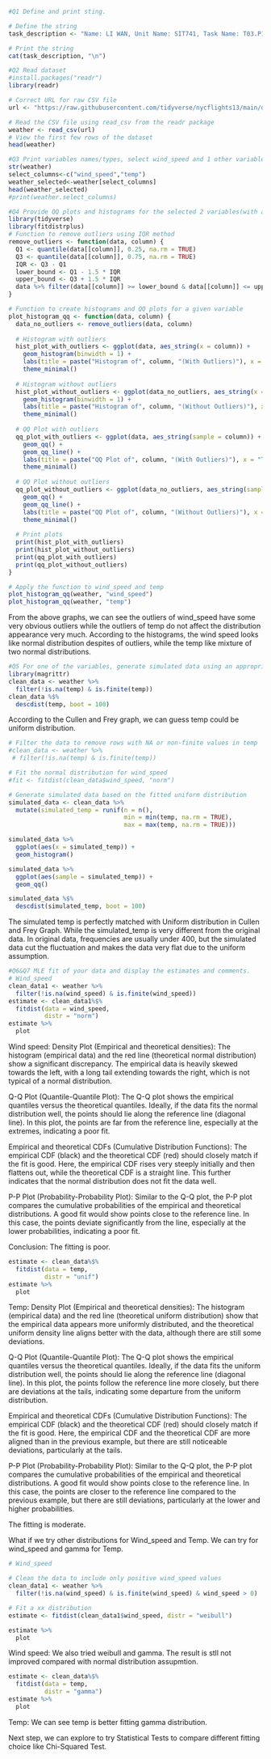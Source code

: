 ```{r}
#Q1 Define and print sting.

# Define the string
task_description <- "Name: LI WAN, Unit Name: SIT741, Task Name: T03.P1"

# Print the string
cat(task_description, "\n")


```
```{r}
#Q2 Read dataset
#install.packages("readr")
library(readr)

# Correct URL for raw CSV file
url <- "https://raw.githubusercontent.com/tidyverse/nycflights13/main/data-raw/weather.csv"

# Read the CSV file using read_csv from the readr package
weather <- read_csv(url)
# View the first few rows of the dataset
head(weather)


```
```{r}
#Q3 Print variables names/types, select wind_speed and 1 other variable for the next tasks.
str(weather)
select_columns<-c("wind_speed","temp")
weather_selected<-weather[select_columns]
head(weather_selected)
#print(weather.select_columns)
```

```{r}
#Q4 Provide QQ plots and histograms for the selected 2 variables(with and without ourliers).
library(tidyverse)
library(fitdistrplus)
# Function to remove outliers using IQR method
remove_outliers <- function(data, column) {
  Q1 <- quantile(data[[column]], 0.25, na.rm = TRUE)
  Q3 <- quantile(data[[column]], 0.75, na.rm = TRUE)
  IQR <- Q3 - Q1
  lower_bound <- Q1 - 1.5 * IQR
  upper_bound <- Q3 + 1.5 * IQR
  data %>% filter(data[[column]] >= lower_bound & data[[column]] <= upper_bound)
}

# Function to create histograms and QQ plots for a given variable
plot_histogram_qq <- function(data, column) {
  data_no_outliers <- remove_outliers(data, column)
  
  # Histogram with outliers
  hist_plot_with_outliers <- ggplot(data, aes_string(x = column)) +
    geom_histogram(binwidth = 1) +
    labs(title = paste("Histogram of", column, "(With Outliers)"), x = column, y = "Frequency") +
    theme_minimal()
  
  # Histogram without outliers
  hist_plot_without_outliers <- ggplot(data_no_outliers, aes_string(x = column)) +
    geom_histogram(binwidth = 1) +
    labs(title = paste("Histogram of", column, "(Without Outliers)"), x = column, y = "Frequency") +
    theme_minimal()
  
  # QQ Plot with outliers
  qq_plot_with_outliers <- ggplot(data, aes_string(sample = column)) +
    geom_qq() +
    geom_qq_line() +
    labs(title = paste("QQ Plot of", column, "(With Outliers)"), x = "Theoretical Quantiles", y = "Sample Quantiles") +
    theme_minimal()
  
  # QQ Plot without outliers
  qq_plot_without_outliers <- ggplot(data_no_outliers, aes_string(sample = column)) +
    geom_qq() +
    geom_qq_line() +
    labs(title = paste("QQ Plot of", column, "(Without Outliers)"), x = "Theoretical Quantiles", y = "Sample Quantiles") +
    theme_minimal()
  
  # Print plots
  print(hist_plot_with_outliers)
  print(hist_plot_without_outliers)
  print(qq_plot_with_outliers)
  print(qq_plot_without_outliers)
}

# Apply the function to wind_speed and temp
plot_histogram_qq(weather, "wind_speed")
plot_histogram_qq(weather, "temp")


```


From the above graphs, we can see the outliers of wind_speed have some very obvious outliers while the outliers of temp do not affect the distribution appearance very much. According to the histograms, the wind speed looks like normal distribution despites of outliers, while the temp like mixture of two normal distributions. 


```{r}
#Q5 For one of the variables, generate simulated data using an appropriate distribution and compare the Cullen and Frey graph with that for the original distribution.
library(magrittr)
clean_data <- weather %>%
  filter(!is.na(temp) & is.finite(temp))
clean_data %$% 
  descdist(temp, boot = 100)
```
According to the Cullen and Frey graph, we can guess temp could be uniform distribution.
```{r}
# Filter the data to remove rows with NA or non-finite values in temp 
#clean_data <- weather %>%
 # filter(!is.na(temp) & is.finite(temp))

# Fit the normal distribution for wind_speed
#fit <- fitdist(clean_data$wind_speed, "norm")

# Generate simulated data based on the fitted uniform distribution
simulated_data <- clean_data %>% 
  mutate(simulated_temp = runif(n = n(),
                                min = min(temp, na.rm = TRUE),
                                max = max(temp, na.rm = TRUE)))

simulated_data %>% 
  ggplot(aes(x = simulated_temp)) +
  geom_histogram()

simulated_data %>% 
  ggplot(aes(sample = simulated_temp)) +
  geom_qq()

simulated_data %$%  
  descdist(simulated_temp, boot = 100)

```
The simulated temp is perfectly matched with Uniform distribution in Cullen and Frey Graph. While the simulated_temp is very different from the original data. In original data, frequencies are usually under 400, but the simulated data cut the fluctuation and makes the data very flat due to the uniform assumption.

```{r}
#Q6&Q7 MLE fit of your data and display the estimates and comments.
# Wind_speed
clean_data1 <- weather %>%
  filter(!is.na(wind_speed) & is.finite(wind_speed))
estimate <- clean_data1%$%
  fitdist(data = wind_speed, 
          distr = "norm")
estimate %>% 
  plot

```


Wind speed:
Density Plot (Empirical and theoretical densities):
The histogram (empirical data) and the red line (theoretical normal distribution) show a significant discrepancy. The empirical data is heavily skewed towards the left, with a long tail extending towards the right, which is not typical of a normal distribution.

Q-Q Plot (Quantile-Quantile Plot):
The Q-Q plot shows the empirical quantiles versus the theoretical quantiles. Ideally, if the data fits the normal distribution well, the points should lie along the reference line (diagonal line). In this plot, the points are far from the reference line, especially at the extremes, indicating a poor fit.

Empirical and theoretical CDFs (Cumulative Distribution Functions):
The empirical CDF (black) and the theoretical CDF (red) should closely match if the fit is good. Here, the empirical CDF rises very steeply initially and then flattens out, while the theoretical CDF is a straight line. This further indicates that the normal distribution does not fit the data well.

P-P Plot (Probability-Probability Plot):
Similar to the Q-Q plot, the P-P plot compares the cumulative probabilities of the empirical and theoretical distributions. A good fit would show points close to the reference line. In this case, the points deviate significantly from the line, especially at the lower probabilities, indicating a poor fit.

Conclusion: The fitting is poor.
```{r}
estimate <- clean_data%$%
  fitdist(data = temp, 
          distr = "unif")
estimate %>% 
  plot
```



Temp:
Density Plot (Empirical and theoretical densities):
The histogram (empirical data) and the red line (theoretical uniform distribution) show that the empirical data appears more uniformly distributed, and the theoretical uniform density line aligns better with the data, although there are still some deviations.

Q-Q Plot (Quantile-Quantile Plot):
The Q-Q plot shows the empirical quantiles versus the theoretical quantiles. Ideally, if the data fits the uniform distribution well, the points should lie along the reference line (diagonal line). In this plot, the points follow the reference line more closely, but there are deviations at the tails, indicating some departure from the uniform distribution.

Empirical and theoretical CDFs (Cumulative Distribution Functions):
The empirical CDF (black) and the theoretical CDF (red) should closely match if the fit is good. Here, the empirical CDF and the theoretical CDF are more aligned than in the previous example, but there are still noticeable deviations, particularly at the tails.

P-P Plot (Probability-Probability Plot):
Similar to the Q-Q plot, the P-P plot compares the cumulative probabilities of the empirical and theoretical distributions. A good fit would show points close to the reference line. In this case, the points are closer to the reference line compared to the previous example, but there are still deviations, particularly at the lower and higher probabilities.

The fitting is moderate. 


What if we try other distributions for Wind_speed and Temp. We can try for wind_speed and gamma for Temp.

```{r}
# Wind_speed

# Clean the data to include only positive wind_speed values
clean_data1 <- weather %>%
  filter(!is.na(wind_speed) & is.finite(wind_speed) & wind_speed > 0)

# Fit a xx distribution
estimate <- fitdist(clean_data1$wind_speed, distr = "weibull")

estimate %>% 
  plot

```


Wind speed:
We also tried weibull and gamma. The result is stll not improved compared with normal distribution assupmtion.  

```{r}
estimate <- clean_data%$%
  fitdist(data = temp, 
          distr = "gamma")
estimate %>% 
  plot
```


Temp:
We can see temp is better fitting gamma distribution. 

Next step, we can explore to try Statistical Tests to compare different fitting choice like Chi-Squared Test.
